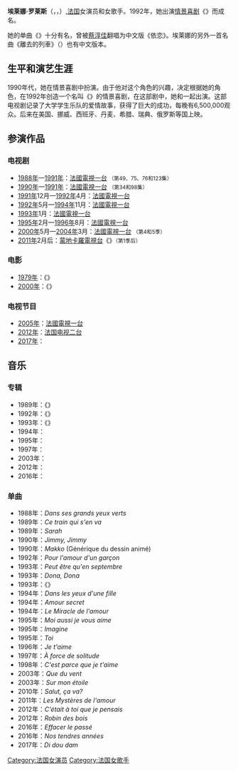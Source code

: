{{Expand French|Hélène Rollès}}

{{noteTA
|T=zh-hk:伊蓮·荷列斯; zh-cn:埃莱娜·罗莱斯;
|1=zh-hk:伊蓮; zh-cn:埃莱娜;
|2=zh-hk:荷列斯; zh-cn:罗莱斯;
}}

{{Infobox musical artist
|name = 埃莱娜·罗莱斯
|background = solo_singer
|birth_name =Hélène Rollès 
|birth_date = {{birth date and age|1966|12|20|df=y}}
|birth_place = [[法国|法国]][[勒芒|勒芒]]
|instrument = [[吉他|吉他]]
|genre = [[流行_(音樂類型)|流行]]
|occupation = 歌手、演员
|years_active = 1979年—2005年<br>2010年

|父母=马克·罗莱斯（{{lang|fr|Marc Rollès}}）<br>米雷耶·罗莱斯（{{lang|fr|Mireille Rollès}}）}}
'''埃莱娜·罗莱斯'''（{{lang-fr|Hélène Rollès}}，{{IPA-fr|elɛn ʁɔlɛs}}，{{bd|1966年|12月20日||}}）,[[法国|法国]]女演员和女歌手。1992年，她出演[[情景喜剧|情景喜剧]]《{{tsl|fr|Hélène et les Garçons|埃莱斯和男孩们}}》而成名。

她的单曲《{{tsl|fr|Je m'appelle Hélène|我的名字叫伊莲}}》十分有名，曾被[[蔡淳佳|蔡淳佳]]翻唱为中文版《依恋》。埃莱娜的另外一首名曲《離去的列車》（''{{lang|fr|Ce train qui s'en va}}''）也有中文版本。

==生平和演艺生涯==
1990年代，她在情景喜剧''{{tsl|fr|Premiers Baisers|Premiers Baisers}}''中扮演{{tsl|fr|Hélène Girard|埃莱娜·吉拉尔}}。由于他对这个角色的兴趣，{{tsl|fr|Jean-Luc Azoulay|让-吕克·阿祖莱}}决定根据她的角色，在1992年创造一个名叫《{{tsl|fr|Hélène et les Garçons|埃莱娜和男孩们}}》的情景喜剧，在这部剧中，她和{{tsl|fr|Sébastien Roch|塞巴斯蒂安·罗克}}一起出演。这部电视剧记录了大学学生乐队的爱情故事，获得了巨大的成功，每晚有6,500,000观众。后来在美国、挪威、西班牙、丹麦、希腊、瑞典、俄罗斯等国上映。

== 参演作品 ==
=== 电视剧 ===
* [[1988年|1988年]]—[[1991年|1991年]]：[[法國電視一台|法國電視一台]]''{{tsl|fr|Pas de pitié pour les croissants|Pas de pitié pour les croissants}}'' <small>（第49、75、76和123集）</small>
* [[1990年|1990年]]—[[1991年|1991年]]：[[法國電視一台|法國電視一台]]''{{tsl|fr|Salut Les Musclés|Salut Les Musclés}}'' <small>（第34和98集）</small>
* [[1991年|1991年]]12月—[[1992年|1992年]]4月：[[法國電視一台|法國電視一台]]''{{tsl|fr|Premiers Baisers|Premiers Baisers}}''
* [[1992年|1992年]]5月—[[1994年|1994年]]11月：[[法國電視一台|法國電視一台]]''{{tsl|fr|Hélène et les Garçons|Hélène et les Garçons}}''
* [[1993年|1993年]]1月：[[法國電視一台|法國電視一台]]''{{tsl|fr|Famille fou rire|Famille fou rire}}''
* [[1995年|1995年]]2月—[[1996年|1996年]]8月：[[法國電視一台|法國電視一台]]''{{tsl|fr|Le Miracle de l'amour|Le Miracle de l'amour}}''
* [[2000年|2000年]]5月—[[2004年|2004年]]3月：[[法國電視一台|法國電視一台]]''{{tsl|fr|Les Vacances de l'amour|Les Vacances de l'amour}}'' <small>（第4和5季）</small>
* [[2011年|2011年]]2月后：[[蒙地卡羅電視台|蒙地卡羅電視台]]《{{tsl|fr|Les Mystères de l'amour|爱的秘方}}》<small>（第1季后）</small>

=== 电影 ===
* [[1979年电影|1979年]]：《{{tsl|fr|Le Mouton noir (film, 1979)|黑羊 (1979年电影)|黑羊}}》
* [[2000年|2000年]]：《{{tsl|fr|Exit (film)|出口 (2000年电影)|出口}}》

=== 电视节目 ===
* [[2005年|2005年]]：[[法國電視一台|法國電視一台]]''{{tsl|fr|Première compagnie|Première compagnie}}''
* [[2012年|2012年]]：[[法国电视二台|法国电视二台]]''{{tsl|fr|Fort Boyard (jeu télévisé)|Fort Boyard}}''
* [[2017年|2017年]]：{{tsl|fr|NRJ 12||NRJ 12}} ''{{tsl|fr|Le Mad Mag|Le Mad Mag}}''

== 音乐 ==
=== 专辑 ===
* 1989年：《{{tsl|fr|Ce train qui s'en va|远去的列车}}》
* 1992年：《{{tsl|fr|Pour l'amour d'un garçon|少女情怀}}》
* 1993年：《{{tsl|fr|Je m'appelle Hélène (album)|我的名字叫伊莲 (专辑)|我的名字叫伊莲}}》
* 1994年：''{{tsl|fr|Le miracle de l'amour (album)|Le miracle de l'amour}}''
* 1995年：''{{tsl|fr|Toi... Émois|Toi... Émois}}'' 
* 1997年：''{{tsl|fr|À force de solitude|À force de solitude}}'' 
* 2003年：''{{tsl|fr|Tourner la page (album)|Tourner la page}}'' 
* 2012年：''{{tsl|fr|Hélène 2012|Hélène 2012}}'' 
* 2016年：''{{tsl|fr|Hélène 2016|Hélène}}''
===单曲===
* 1988年：''Dans ses grands yeux verts''
* 1989年：''Ce train qui s'en va''
* 1989年：''Sarah''
* 1990年：''Jimmy, Jimmy''
* 1990年：''Makko'' (Générique du dessin animé)
* 1992年：''Pour l'amour d'un garçon''
* 1993年：''Peut être qu'en septembre''
* 1993年：''Dona, Dona''
* 1993年：《{{tsl|fr|Je m'appelle Hélène|我的名字叫伊莲}}》
* 1994年：''Dans les yeux d'une fille''
* 1994年：''Amour secret''
* 1994年：''Le Miracle de l'amour''
* 1995年：''Moi aussi je vous aime''
* 1995年：''Imagine''
* 1995年：''Toi''
* 1996年：''Je t'aime''
* 1997年：''À force de solitude''
* 1998年：''C'est parce que je t'aime''
* 2003年：''Que du vent''
* 2003年：''Sur mon étoile''
* 2010年：''Salut, ça va?''
* 2011年：''Les Mystères de l'amour''
* 2012年：''C'était à toi que je pensais''
* 2012年：''Robin des bois''
* 2016年：''Effacer le passé''
* 2016年：''Nos tendres années''
* 2017年：''Di dou dam''

[[Category:法国女演员|Category:法国女演员]]
[[Category:法国女歌手|Category:法国女歌手]]